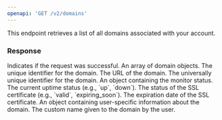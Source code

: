 ```yaml
---
openapi: 'GET /v2/domains'
---
```


This endpoint retrieves a list of all domains associated with your account.

### Response

<ResponseField name="success" type="boolean">
  Indicates if the request was successful.
</ResponseField>
<ResponseField name="data" type="array">
  An array of domain objects.
  <ResponseField name="id" type="integer">
    The unique identifier for the domain.
  </ResponseField>
  <ResponseField name="url" type="string">
    The URL of the domain.
  </ResponseField>
  <ResponseField name="uuid" type="string">
    The universally unique identifier for the domain.
  </ResponseField>
  <ResponseField name="monitor" type="object">
    An object containing the monitor status.
    <ResponseField name="uptime_status" type="string">
      The current uptime status (e.g., `up`, `down`).
    </ResponseField>
    <ResponseField name="certificate_status" type="string">
      The status of the SSL certificate (e.g., `valid`, `expiring_soon`).
    </ResponseField>
    <ResponseField name="certificate_expiration_date" type="string">
      The expiration date of the SSL certificate.
    </ResponseField>
  </ResponseField>
  <ResponseField name="pivot" type="object">
    An object containing user-specific information about the domain.
    <ResponseField name="user_domain_name" type="string">
      The custom name given to the domain by the user.
    </ResponseField>
  </ResponseField>
</ResponseField> 

